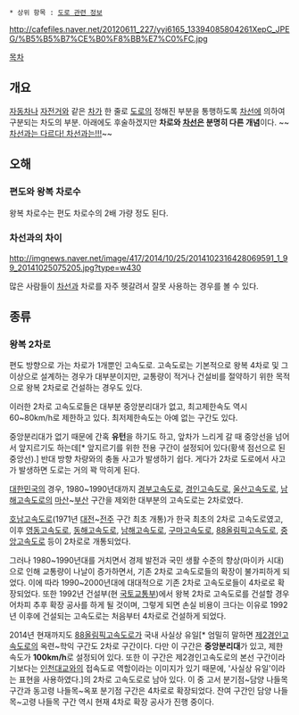  * 상위 항목 : [[도로 관련 정보]]

{{{+1 車路 / Lane }}}

http://cafefiles.naver.net/20120611_227/yyi6165_13394085804261XepC_JPEG/%B5%B5%B7%CE%B0%F8%BB%E7%C0%FC.jpg

[[목차]]

== 개요 ==
[[자동차]]나 [[자전거]]와 같은 [[차]]가 한 줄로 [[도로]]의 정해진 부분을 통행하도록 [[차선]]에 의하여 구분되는 차도의 부분. 아래에도 후술하겠지만 '''차로와 [[차선]]은 분명히 다른 개념'''이다. ~~[[자쿠와는 다르다 자쿠와는|차선과는 다르다! 차선과는!!!]]~~

== 오해 ==
=== 편도와 왕복 차로수 ===
왕복 차로수는 편도 차로수의 2배 가량 정도 된다.

=== 차선과의 차이 ===
http://imgnews.naver.net/image/417/2014/10/25/2014102316428069591_1_99_20141025075205.jpg?type=w430

많은 사람들이 [[차선]]과 차로를 자주 헷갈려서 잘못 사용하는 경우를 볼 수 있다.

== 종류 ==
=== 왕복 2차로 ===
편도 방향으로 가는 차로가 1개뿐인 고속도로.
고속도로는 기본적으로 왕복 4차로 및 그 이상으로 설계하는 경우가 대부분이지만, 교통량이 적거나 건설비를 절약하기 위한 목적으로 왕복 2차로로 건설하는 경우도 있다.

이러한 2차로 고속도로들은 대부분 중앙분리대가 없고, 최고제한속도 역시 60~80km/h로 제한하고 있다. 최저제한속도는 아예 없는 구간도 있다.

중앙분리대가 없기 때문에 간혹 '''유턴'''을 하기도 하고, 앞차가 느리게 갈 때 중앙선을 넘어서 앞지르기도 하는데[* 앞지르기를 위한 전용 구간이 설정되어 있다(황색 점선으로 된 중앙선).] 반대 방향 차량와의 충돌 사고가 발생하기 쉽다. 게다가 2차로 도로에서 사고가 발생하면 도로는 거의 꽉 막히게 된다.

[[대한민국]]의 경우, 1980~1990년대까지 [[경부고속도로]], [[경인고속도로]], [[울산고속도로]], [[남해고속도로]]의 [[마산]]~[[부산광역시|부산]] 구간을 제외한 대부분의 고속도로는 2차로였다.

[[호남고속도로]](1971년 [[대전광역시|대전]]~[[전주시|전주]] 구간 최초 개통)가 한국 최초의 2차로 고속도로였고, 이후 [[영동고속도로]], [[동해고속도로]], [[남해고속도로]], [[구마고속도로]], [[88올림픽고속도로]], [[중앙고속도로]] 등이 2차로로 개통되었다. 

그러나 1980~1990년대를 거치면서 경제 발전과 국민 생활 수준의 향상(마이카 시대)으로 인해 교통량이 나날이 증가하면서, 기존 2차로 고속도로들의 확장이 불가피하게 되었다. 이에 따라 1990~2000년대에 대대적으로 기존 2차로 고속도로들이 4차로로 확장되었다. 또한 1992년 건설부(현 [[국토교통부]])에서 왕복 2차로 고속도로를 건설할 경우 어차피 추후 확장 공사를 하게 될 것이며, 그렇게 되면 손실 비용이 크다는 이유로 1992년 이후에 건설되는 고속도로는 처음부터 4차로로 건설하게 되었다.

2014년 현재까지도 [[88올림픽고속도로]]가 국내 사실상 유일[* 엄밀히 말하면 [[제2경인고속도로]]의 옥련~학익 구간도 2차로 구간이다. 다만 이 구간은 '''중앙분리대'''가 있고, 제한 속도가 '''100km/h'''로 설정되어 있다. 또한 이 구간은 제2경인고속도로의 본선 구간이라기보다는 [[인천대교]]와의 접속도로 역할이라는 이미지가 있기 때문에, '사실상 유일'이라는 표현을 사용하였다.]의 2차로 고속도로로 남아 있다. 이 중 고서 분기점~담양 나들목 구간과 동고령 나들목~옥포 분기점 구간은 4차로로 확장되었다. 잔여 구간인 담양 나들목~고령 나들목 구간 역시 현재 4차로 확장 공사가 진행 중이다.
